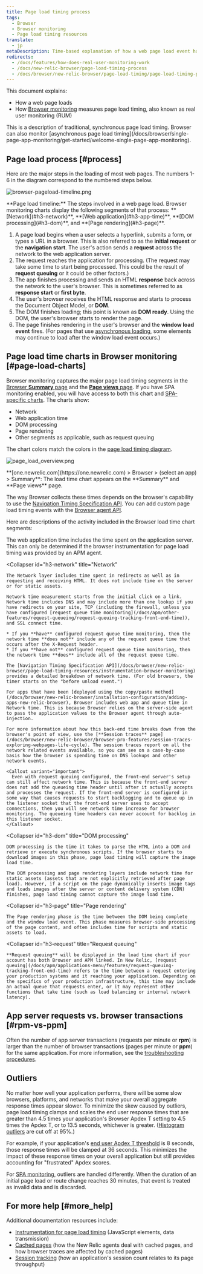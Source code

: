 ```yaml
---
title: Page load timing process
tags:
  - Browser
  - Browser monitoring
  - Page load timing resources
translate:
  - jp
metaDescription: Time-based explanation of how a web page load event happens and how that corresponds to Browser's page load timing measurements.
redirects:
  - /docs/features/how-does-real-user-monitoring-work
  - /docs/new-relic-browser/page-load-timing-process
  - /docs/browser/new-relic-browser/page-load-timing/page-load-timing-process
---
```


This document explains:

* How a web page loads
* How [Browser monitoring](/docs/browser/new-relic-browser/getting-started/new-relic-browser) measures page load timing, also known as real user monitoring (RUM)

<Callout variant="tip">
  This is a description of traditional, synchronous page load timing. Browser can also monitor [asynchronous page load timing](/docs/browser/single-page-app-monitoring/get-started/welcome-single-page-app-monitoring).
</Callout>

## Page load process [#process]

Here are the major steps in the loading of most web pages. The numbers 1-6 in the diagram correspond to the numbered steps below.

![browser-pageload-timeline.png](./images/browser-page-load-timeline.png "browser-pageload-timeline.png")

<figcaption>
  **Page load timeline:** The steps involved in a web page load. Browser monitoring charts display the following segments of that process: **[Network](#h3-network)**, **[Web application](#h3-app-time)**, **[DOM processing](#h3-dom)**, and **[Page rendering](#h3-page)**.
</figcaption>

1. A page load begins when a user selects a hyperlink, submits a form, or types a URL in a browser. This is also referred to as the **initial request** or the **navigation start**. The user's action sends a **request** across the network to the web application server.
2. The request reaches the application for processing. (The request may take some time to start being processed. This could be the result of **request queuing** or it could be other factors.)
3. The app finishes processing and sends an HTML **response** back across the network to the user's browser. This is sometimes referred to as **response start** or **first byte**.
4. The user's browser receives the HTML response and starts to process the Document Object Model, or **DOM**.
5. The DOM finishes loading; this point is known as **DOM ready**. Using the DOM, the user's browser starts to render the page.
6. The page finishes rendering in the user's browser and the **window load event** fires. (For pages that use [asynchronous loading](/docs/browser/single-page-app-monitoring/get-started/welcome-single-page-app-monitoring), some elements may continue to load after the window load event occurs.)

## Page load time charts in Browser monitoring [#page-load-charts]

Browser monitoring captures the major page load timing segments in the [Browser **Summary** page](/docs/browser/new-relic-browser/getting-started/browser-overview-website-performance-glance) and the [**Page views** page](/docs/browser/new-relic-browser/additional-standard-features/page-views-understanding-your-sites-popularity). If you have SPA monitoring enabled, you will have access to both this chart and [SPA-specific charts](/docs/browser/single-page-app-monitoring/use-spa-data/view-spa-data-new-relic-browser). The charts show:

* Network
* Web application time
* DOM processing
* Page rendering
* Other segments as applicable, such as request queuing

The chart colors match the colors in the [page load timing diagram](#process).

![page_load_overview.png](./images/page_load_overview.png "page_load_overview.png")

<figcaption>
  **[one.newrelic.com](https://one.newrelic.com) > Browser > (select an app) > Summary**: The load time chart appears on the **Summary** and **Page views** page.
</figcaption>

The way Browser collects these times depends on the browser's capability to use the [Navigation Timing Specification API](/docs/browser/new-relic-browser/page-load-timing-resources/instrumentation-browser-monitoring). You can add custom page load timing events with the [Browser agent API](/docs/browser/new-relic-browser/browser-agent-apis/reporting-data-events-browser-agent-api).

Here are descriptions of the activity included in the Browser load time chart segments:

<CollapserGroup>
  <Collapser
    id="h3-app-time"
    title="Web application"
  >
    The web application time includes the time spent on the application server. This can only be determined if the browser instrumentation for page load timing was provided by an APM agent.
  </Collapser>

  <Collapser
    id="h3-network"
    title="Network"
  >
    The Network layer includes time spent in redirects as well as in requesting and receiving HTML. It does not include time on the server or for static assets.

    Network time measurement starts from the initial click on a link. Network time includes DNS and may include more than one lookup if you have redirects on your site, TCP (including the firewall, unless you have configured [request queue time monitoring](/docs/apm/other-features/request-queueing/request-queuing-tracking-front-end-time)), and SSL connect time.

    * If you **have** configured request queue time monitoring, then the network time **does not** include any of the request queue time that occurs after the X-Request header.
    * If you **have not** configured request queue time monitoring, then the network time **does** include all of the request queue time.

    The [Navigation Timing Specification API](/docs/browser/new-relic-browser/page-load-timing-resources/instrumentation-browser-monitoring) provides a detailed breakdown of network time. (For old browsers, the timer starts on the "before unload event.")

    For apps that have been [deployed using the copy/paste method](/docs/browser/new-relic-browser/installation-configuration/adding-apps-new-relic-browser), Browser includes web app and queue time in Network time. This is because Browser relies on the server-side agent to pass the application values to the Browser agent through auto-injection.

    For more information about how this back-end time breaks down from the browser's point of view, use the [**Session traces** page](/docs/browser/new-relic-browser/browser-pro-features/session-traces-exploring-webpages-life-cycle). The session traces report on all the network related events available, so you can see on a case-by-case basis how the browser is spending time on DNS lookups and other network events.

    <Callout variant="important">
      Even with request queuing configured, the front-end server's setup can still affect network time. This is because the front-end server does not add the queueing time header until after it actually accepts and processes the request. If the front-end server is configured in some way that causes requests to start backlogging and to queue up in the listener socket that the front-end server uses to accept connections, then you will see network time increase for browser monitoring. The queueing time headers can never account for backlog in this listener socket.
    </Callout>
  </Collapser>

  <Collapser
    id="h3-dom"
    title="DOM processing"
  >
    DOM processing is the time it takes to parse the HTML into a DOM and retrieve or execute synchronous scripts. If the browser starts to download images in this phase, page load timing will capture the image load time.

    The DOM processing and page rendering layers include network time for static assets (assets that are not explicitly retrieved after page load). However, if a script on the page dynamically inserts image tags and loads images after the server or content delivery system (CDN) finishes, page load timing cannot capture the image load time.
  </Collapser>

  <Collapser
    id="h3-page"
    title="Page rendering"
  >
    The Page rendering phase is the time between the DOM being complete and the window load event. This phase measures browser-side processing of the page content, and often includes time for scripts and static assets to load.
  </Collapser>

  <Collapser
    id="h3-request"
    title="Request queuing"
  >
    **Request queuing** will be displayed in the load time chart if your account has both Browser and APM linked. In New Relic, [request queuing](/docs/apm/applications-menu/features/request-queuing-tracking-front-end-time) refers to the time between a request entering your production systems and it reaching your application. Depending on the specifics of your production infrastructure, this time may include an actual queue that requests enter, or it may represent other functions that take time (such as load balancing or internal network latency).
  </Collapser>
</CollapserGroup>

## App server requests vs. browser transactions [#rpm-vs-ppm]

Often the number of app server transactions (requests per minute or **rpm**) is larger than the number of browser transactions (pages per minute or **ppm**) for the same application. For more information, see the [troubleshooting procedures](/docs/browser/new-relic-browser/troubleshooting/app-server-requests-greatly-outnumber-browser-transactions).

## Outliers

No matter how well your application performs, there will be some slow browsers, platforms, and networks that make your overall aggregate response times appear slower. To minimize the skew caused by outliers, page load timing clamps and scales the end user response times that are greater than 4.5 times your application's Browser Apdex T setting to 4.5 times the Apdex T, or to 13.5 seconds, whichever is greater. ([Histogram outliers](/docs/data-analysis/user-interface-functions/histograms-viewing-data-distribution#outliers) are cut off at 95%.)

For example, if your application's [end user Apdex T threshold](/docs/browser/new-relic-browser/installation-configuration/browser-settings-ui-options-browser-monitoring#apdex) is 8 seconds, those response times will be clamped at 36 seconds. This minimizes the impact of these response times on your overall application but still provides accounting for "frustrated" Apdex scores.

For [SPA monitoring](/docs/browser/single-page-app-monitoring/get-started/welcome-single-page-app-monitoring), outliers are handled differently. When the duration of an initial page load or route change reaches 30 minutes, that event is treated as invalid data and is discarded.

## For more help [#more_help]

Additional documentation resources include:

* [Instrumentation for page load timing](/docs/browser/new-relic-browser/page-load-timing-resources/instrumentation-page-load-timing) (JavaScript elements, data transmission)
* [Cached pages](/docs/browser/new-relic-browser/page-load-timing-resources/cached-pages) (how the New Relic agents deal with cached pages, and how browser traces are affected by cached pages)
* [Session tracking](/docs/browser/new-relic-browser/page-load-timing-resources/session-tracking) (how an application's session count relates to its page throughput)
